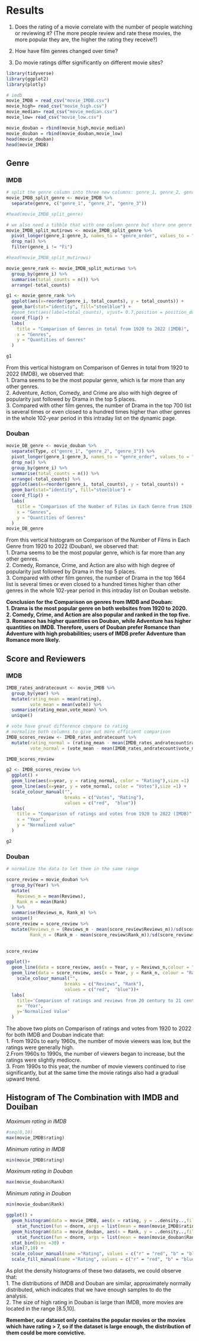 # Results

1. Does the rating of a movie correlate with the number of people watching or reviewing it? (The more people review and rate these movies, the more popular they are, the higher the rating they receive?) \

2. How have film genres changed over time? \

3. Do movie ratings differ significantly on different movie sites? \

```r
library(tidyverse)
library(ggplot2)
library(plotly)
```

```r
# imdb
movie_IMDB = read_csv("movie_IMDB.csv")
movie_high= read_csv("movie_high.csv")
movie_median= read_csv("movie_median.csv")
movie_low= read_csv("movie_low.csv")
```

```r
movie_douban = rbind(movie_high,movie_median)
movie_douban = rbind(movie_douban,movie_low)
head(movie_douban)
head(movie_IMDB)
```

## Genre
### IMDB
```r
# split the genre column into three new columns: genre_1, genre_2, genre_3, note, some movies do not have value in genre_2 or genre_3
movie_IMDB_split_genre <- movie_IMDB %>%
  separate(genre, c("genre_1", "genre_2", "genre_3"))

#head(movie_IMDB_split_genre)

# we also need a tibble that with one column genre but store one genre in each row
movie_IMDB_split_mutirows <- movie_IMDB_split_genre %>%
  pivot_longer(genre_1:genre_3, names_to = "genre_order", values_to = "genre_i") %>%
  drop_na() %>%
  filter(genre_i != "Fi")

#head(movie_IMDB_split_mutirows)

movie_genre_rank <- movie_IMDB_split_mutirows %>%
  group_by(genre_i) %>%
  summarise(total_counts = n()) %>%
  arrange(-total_counts) 

g1 <- movie_genre_rank %>%
  ggplot(aes(x=reorder(genre_i, total_counts), y = total_counts)) +
  geom_bar(stat="identity", fill="steelblue") +
  #geom_text(aes(label=total_counts), vjust= 0.7,position = position_dodge(0.9),  size=3.5) + 
  coord_flip() +
  labs(
    title = "Comparison of Genres in total from 1920 to 2022 (IMDB)",
    x = "Genres",
    y = "Quantities of Genres"
  )

g1
```

From this vertical histogram on Comparison of Genres in total from 1920 to 2022 (IMDB), we observed that: \
1. Drama seems to be the most popular genre, which is far more than any other genres. \
2. Adventure, Action, Comedy, and Crime are also with high degree of popularity just followed by Drama in the top 5 places. \
3. Compared with other film genres, the number of Drama in the top 700 list is several times or even closed to a hundred times higher than other genres in the whole 102-year period in this intraday list on the dynamic page.



### Douban
```r
movie_DB_genre <- movie_douban %>%
  separate(Type, c("genre_1", "genre_2", "genre_3")) %>%
  pivot_longer(genre_1:genre_3, names_to = "genre_order", values_to = "genre_i") %>%
  drop_na() %>%
  group_by(genre_i) %>%
  summarise(total_counts = n()) %>%
  arrange(-total_counts) %>%
  ggplot(aes(x=reorder(genre_i, total_counts), y = total_counts)) +
  geom_bar(stat="identity", fill="steelblue") +
  coord_flip() +
  labs(
    title = "Comparison of the Number of Films in Each Genre from 1920 to 2022 (Douban)",
    x = "Genres",
    y = "Quantities of Genres"
  )
movie_DB_genre
```

From this vertical histogram on Comparison of the Number of Films in Each Genre from 1920 to 2022 (Douban), we observed that: \
1. Drama seems to be the most popular genre, which is far more than any other genres. \
2. Comedy, Romance, Crime, and Action are also with high degree of popularity just followed by Drama in the top 5 places. \
3. Compared with other film genres, the number of Drama in the top 1664 list is several times or even closed to a hundred times higher than other genres in the whole 102-year period in this intraday list on Douban website.


**Conclusion for the Comparison on genres from IMDB and Douban:** \
**1. Drama is the most popular genre on both websites from 1920 to 2020.** \
**2. Comedy, Crime, and Action are also popular and ranked in the top five.** \
**3. Romance has higher quantities on Douban, while Adventure has higher quantities on IMDB. Therefore, users of Douban prefer Romance than  Adventure with high probabilities; users of IMDB prefer Adventure than  Romance more likely.** \




## Score and Reviewers
### IMDB
```r
IMDB_rates_andratecount <- movie_IMDB %>%
  group_by(year) %>%
  mutate(rating_mean = mean(rating),
         vote_mean = mean(vote)) %>%
  summarise(rating_mean,vote_mean) %>%
  unique()

# vote have great difference compare to rating
# normalize both columns to give out more efficient comparison
IMDB_scores_review <- IMDB_rates_andratecount %>%
  mutate(rating_normal = (rating_mean - mean(IMDB_rates_andratecount$rating_mean))/sd(IMDB_rates_andratecount$rating_mean),
         vote_normal = (vote_mean - mean(IMDB_rates_andratecount$vote_mean))/sd(IMDB_rates_andratecount$vote_mean))

IMDB_scores_review

g2 <- IMDB_scores_review %>%
  ggplot() +
  geom_line(aes(x=year, y = rating_normal, color = "Rating"),size =1)  +
  geom_line(aes(x=year, y = vote_normal, color = "Votes"),size =1) +
  scale_colour_manual("", 
                      breaks = c("Votes", "Rating"),
                      values = c("red",  "blue"))
  labs(
    title = "Comparison of ratings and votes from 1920 to 2022 (IMDB)",
    x = "Year",
    y = "Normalized value"
  )

g2
```

### Douban
```r
# normalize the data to let them in the same range

score_review = movie_douban %>%
  group_by(Year) %>%
  mutate(
    Reviews_m = mean(Reviews),
    Rank_m = mean(Rank)
  ) %>%
  summarise(Reviews_m, Rank_m) %>%
  unique()
score_review = score_review %>%
  mutate(Reviews_n = (Reviews_m - mean(score_review$Reviews_m))/sd(score_review$Reviews_m),
         Rank_n = (Rank_m - mean(score_review$Rank_m))/sd(score_review$Rank_m))
  

score_review

ggplot()+
  geom_line(data = score_review, aes(x = Year, y = Reviews_n,colour = "Reviews"),  size =1) +
  geom_line(data = score_review, aes(x = Year, y = Rank_n, colour = "Rank"),size=1) +
    scale_colour_manual("", 
                      breaks = c("Reviews", "Rank"),
                      values = c("red",  "blue"))+
  labs(
    title='Comparison of ratings and reviews from 20 century to 21 century (Douban)',
    x= 'Year',
    y='Normalized Value'
  )
```

The above two plots on Comparison of ratings and votes from 1920 to 2022 for both IMDB and Douban indicate that: \
1. From 1920s to early 1960s, the number of movie viewers was low, but the ratings were generally high. \
2.From 1960s to 1990s, the number of viewers began to increase, but the ratings were slightly mediocre. \
3. From 1990s to this year, the number of movie viewers continued to rise significantly, but at the same time the movie ratings also had a gradual upward trend. \
 

## Histogram of The Combination with IMDB and Douiban
*Maximum rating in IMDB*
```r
#seq(0,10)
max(movie_IMDB$rating)
```
*Minimum rating in IMDB*
```r
min(movie_IMDB$rating)
```
*Maximum rating in Douban*
```r
max(movie_douban$Rank)
```
*Minimum rating in Douban*
```r
min(movie_douban$Rank)
```

```r
ggplot() + 
  geom_histogram(data = movie_IMDB, aes(x = rating, y = ..density..,fill = "r"), alpha = 0.3,binwidth = 0.05) +
    stat_function(fun = dnorm, args = list(mean = mean(movie_IMDB$rating), sd = sd(movie_IMDB$rating)),color="red",size=1)+
  geom_histogram(data = movie_douban, aes(x = Rank, y = ..density..,fill = "b"), alpha = 0.3,binwidth = 0.05) +
    stat_function(fun = dnorm, args = list(mean = mean(movie_douban$Rank), sd = sd(movie_douban$Rank)),color="blue",size=1)+
  stat_bin(bins =30) +
  xlim(7,10) +
  scale_colour_manual(name ="Rating", values = c("r" = "red", "b" = "blue"), labels=c("b" = "Douban", "r" = "IMDB")) +
  scale_fill_manual(name ="Rating", values = c("r" = "red", "b" = "blue"), labels=c("b" = "Douban", "r" = "IMDB"))
```


As plot the density histograms of these two datasets, we could observe that: \
1. The distributions of IMDB and Douban are similar, approximately normally distributed, which indicates that we have enough samples to do the analysis. \
2. The size of high rating in Douban is large than IMDB, more movies are located in the range [8.5,10]. \

**Remember, our dataset only contains the popular movies or the movies which have rating > 7, so if the dataset is large enough, the distribution of them could be more convictive.**  \